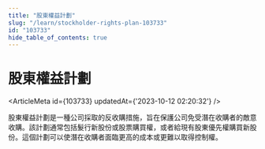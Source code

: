 ```yaml
---
title: "股東權益計劃"
slug: "/learn/stockholder-rights-plan-103733"
id: "103733"
hide_table_of_contents: true
---
```



# 股東權益計劃

<ArticleMeta id={103733} updatedAt={'2023-10-12 02:20:32'} />
<div className='border-solid border-b border-t-0 my-4 border-[var(--ifm-color-gray-300)]' />

股東權益計劃是一種公司採取的反收購措施，旨在保護公司免受潛在收購者的敵意收購。該計劃通常包括髮行新股份或股票購買權，或者給現有股東優先權購買新股份。這個計劃可以使潛在收購者面臨更高的成本或更難以取得控制權。
